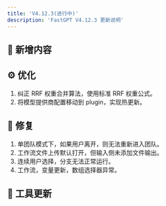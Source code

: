 ```yaml
---
title: 'V4.12.3(进行中)'
description: 'FastGPT V4.12.3 更新说明'
---
```


  
## 🚀 新增内容


## ⚙️ 优化

1. 纠正 RRF 权重合并算法，使用标准 RRF 权重公式。
2. 将模型提供商配置移动到 plugin，实现热更新。

## 🐛 修复

1. 单团队模式下，如果用户离开，则无法重新进入团队。
2. 工作流文件上传默认打开，但输入侧未添加文件输出。
3. 连续用户选择，分支无法正常运行。
4. 工作流，变量更新，数组选择器异常。

## 🔨 工具更新
